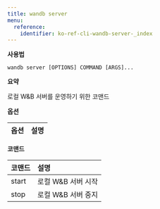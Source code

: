 ```yaml
---
title: wandb server
menu:
  reference:
    identifier: ko-ref-cli-wandb-server-_index
---
```


**사용법**

`wandb server [OPTIONS] COMMAND [ARGS]...`

**요약**

로컬 W&B 서버를 운영하기 위한 코맨드

**옵션**

| **옵션** | **설명** |
| :--- | :--- |

**코맨드**

| **코맨드** | **설명** |
| :--- | :--- |
| start | 로컬 W&B 서버 시작 |
| stop | 로컬 W&B 서버 중지 |

<Card
  title="wandb サーバー start"
  href="/ja/ref/cli/wandb-server/wandb-server-start/"
  arrow
/>

<Card
  title="wandb サーバー stop"
  href="/ja/ref/cli/wandb-server/wandb-server-stop/"
  arrow
/>

